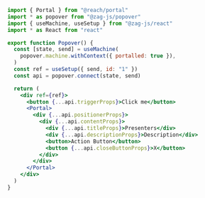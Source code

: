 ```jsx
import { Portal } from "@reach/portal"
import * as popover from "@zag-js/popover"
import { useMachine, useSetup } from "@zag-js/react"
import * as React from "react"

export function Popover() {
  const [state, send] = useMachine(
    popover.machine.withContext({ portalled: true }),
  )
  const ref = useSetup({ send, id: "1" })
  const api = popover.connect(state, send)

  return (
    <div ref={ref}>
      <button {...api.triggerProps}>Click me</button>
      <Portal>
        <div {...api.positionerProps}>
          <div {...api.contentProps}>
            <div {...api.titleProps}>Presenters</div>
            <div {...api.descriptionProps}>Description</div>
            <button>Action Button</button>
            <button {...api.closeButtonProps}>X</button>
          </div>
        </div>
      </Portal>
    </div>
  )
}
```

